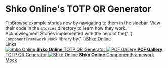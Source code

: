 
<Meta title="TOTP QR Generator/Introduction" />

<style>
  {`
    .subheading {
      --mediumdark: '#999999';
      font-weight: 900;
      font-size: 13px;
      color: #999;
      letter-spacing: 6px;
      line-height: 24px;
      text-transform: uppercase;
      margin-bottom: 12px;
      margin-top: 40px;
    }

    .link-list {
      display: grid;
      grid-template-columns: 1fr;
      grid-template-rows: 1fr 1fr;
      row-gap: 10px;
    }

    @media (min-width: 620px) {
      .link-list {
        row-gap: 20px;
        column-gap: 20px;
        grid-template-columns: 1fr 1fr;
      }
    }

    @media all and (-ms-high-contrast:none) {
    .link-list {
        display: -ms-grid;
        -ms-grid-columns: 1fr 1fr;
        -ms-grid-rows: 1fr 1fr;
      }
    }

    .link-item {
      display: block;
      padding: 20px 30px 20px 15px;
      border: 1px solid #00000010;
      border-radius: 5px;
      transition: background 150ms ease-out, border 150ms ease-out, transform 150ms ease-out;
      color: #333333;
      display: flex;
      align-items: flex-start;
    }

    .link-item:hover {
      border-color: #1EA7FD50;
      transform: translate3d(0, -3px, 0);
      box-shadow: rgba(0, 0, 0, 0.08) 0 3px 10px 0;
    }

    .link-item:active {
      border-color: #1EA7FD;
      transform: translate3d(0, 0, 0);
    }

    .link-item strong {
      font-weight: 700;
      display: block;
      margin-bottom: 2px;
    }

    .link-item img {
      height: 40px;
      width: 40px;
      margin-right: 15px;
      flex: none;
    }

    .link-item span {
      font-size: 14px;
      line-height: 20px;
    }

    .tip {
      display: inline-block;
      border-radius: 1em;
      font-size: 11px;
      line-height: 12px;
      font-weight: 700;
      background: #E7FDD8;
      color: #66BF3C;
      padding: 4px 12px;
      margin-right: 10px;
      vertical-align: top;
    }

    .tip-wrapper {
      font-size: 13px;
      line-height: 20px;
      margin-top: 40px;
      margin-bottom: 40px;
    }

    .tip-wrapper code {
      font-size: 12px;
      display: inline-block;
    }
  `}
</style>

# Shko Online's TOTP QR Generator

<div className="tip-wrapper">
  <span className="tip">Tip</span>Browse example stories now by navigating to them in the sidebar. View their code in
  the <code>stories</code> directory to learn how they work.
</div>
<div className="tip-wrapper">
  <span className="tip">Acknowlegment</span> Stories implemented with the help of the{' '}
  <code>ComponentFramework Mock</code> library by{' '}<a href="https://shko.online/" target="_blank">Shko Online</a>
</div>

<div className="subheading">Links</div>

<div className="link-list">
  <a className="link-item" href="https://github.com/Shko-Online/PCF.TOTP-QR-Generator" target="_blank">
    <img src="https://avatars.githubusercontent.com/u/103819795?s=200&v=4" alt="Shko Online" />
    <span>
      <strong>Shko Online</strong>
      TOTP QR Generator
    </span>
  </a>
  <a className="link-item" href="https://pcf.gallery/totp-qr-generator/" target="_blank">
    <img src="https://pcf.gallery/assets/images/logo.png" alt="PCF Gallery" />
    <span>
      <strong>PCF Gallery</strong>
      TOTP QR Generator
    </span>
  </a>
  <a className="link-item" href="https://github.com/Shko-Online/ComponentFramework-Mock" target="_blank">
    <img src="https://avatars.githubusercontent.com/u/103819795?s=200&v=4" alt="Shko Online" />
    <span>
      <strong>Shko Online</strong>
      ComponentFramework Mock
    </span>
  </a>
</div>
